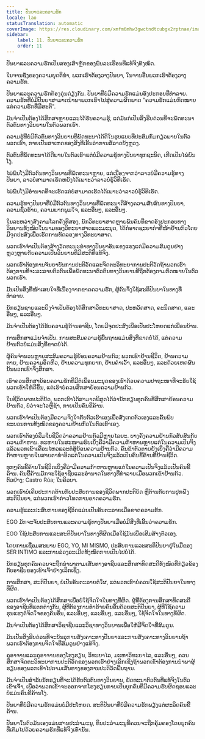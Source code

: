 ```yaml
---
title: ປັນຍາແລະຄວາມຮັກ
locale: lao
statusTranslation: automatic
coverImage: https://res.cloudinary.com/xmfm6mhw3gwctndtcubgx2rptnae/image/upload/v1740337243/small_cover_educacion_fundamental_a051170f1c.webp
sidebar:
    label: 11. ປັນຍາແລະຄວາມຮັກ
    order: 11
---
```

ປັນຍາແລະຄວາມຮັກເປັນສອງເສົາຫຼັກຂອງພົນລະເຮືອນທີ່ແທ້ຈິງທັງໝົດ.

ໃນຈານຊັ່ງຂອງຄວາມຍຸດຕິທຳ, ພວກເຮົາຕ້ອງວາງປັນຍາ, ໃນຈານອື່ນພວກເຮົາຕ້ອງວາງຄວາມຮັກ.

ປັນຍາແລະຄວາມຮັກຕ້ອງດຸ່ນດ່ຽງກັນ. ປັນຍາທີ່ບໍ່ມີຄວາມຮັກແມ່ນອົງປະກອບທີ່ທຳລາຍ. ຄວາມຮັກທີ່ບໍ່ມີປັນຍາສາມາດນຳພາພວກເຮົາໄປສູ່ຄວາມຜິດພາດ "ຄວາມຮັກແມ່ນກົດໝາຍແຕ່ຄວາມຮັກທີ່ມີສະຕິ".

ມັນຈຳເປັນຕ້ອງໄດ້ສຶກສາຫຼາຍແລະໄດ້ຮັບຄວາມຮູ້, ແຕ່ມັນກໍເປັນສິ່ງຮີບດ່ວນທີ່ຈະພັດທະນາຕົວຕົນທາງວິນຍານໃນຕົວພວກເຮົາ.

ຄວາມຮູ້ທີ່ບໍ່ມີຕົວຕົນທາງວິນຍານທີ່ພັດທະນາໄດ້ດີໃນຮູບແບບທີ່ປະສົມກົມກຽວພາຍໃນຕົວພວກເຮົາ, ກາຍເປັນສາເຫດຂອງສິ່ງທີ່ເອີ້ນວ່າການສໍ້ລາດບັງຫຼວງ.

ຕົວຕົນທີ່ພັດທະນາໄດ້ດີພາຍໃນຕົວເຮົາແຕ່ບໍ່ມີຄວາມຮູ້ທາງປັນຍາທຸກຊະນິດ, ເກີດເປັນໄພ່ພົນໂງ່.

ໄພ່ພົນໂງ່ມີຕົວຕົນທາງວິນຍານທີ່ພັດທະນາຫຼາຍ, ແຕ່ເນື່ອງຈາກວ່າລາວບໍ່ມີຄວາມຮູ້ທາງປັນຍາ, ລາວບໍ່ສາມາດເຮັດຫຍັງໄດ້ເພາະວ່າລາວບໍ່ຮູ້ວິທີເຮັດ.

ໄພ່ພົນໂງ່ມີອຳນາດທີ່ຈະເຮັດແຕ່ບໍ່ສາມາດເຮັດໄດ້ເພາະວ່າລາວບໍ່ຮູ້ວິທີເຮັດ.

ຄວາມຮູ້ທາງປັນຍາທີ່ບໍ່ມີຕົວຕົນທາງວິນຍານທີ່ພັດທະນາດີສ້າງຄວາມສັບສົນທາງປັນຍາ, ຄວາມຊົ່ວຮ້າຍ, ຄວາມພາກພູມໃຈ, ແລະອື່ນໆ, ແລະອື່ນໆ.

ໃນລະຫວ່າງສົງຄາມໂລກຄັ້ງທີສອງ, ນັກວິທະຍາສາດຫຼາຍພັນຄົນທີ່ຂາດອົງປະກອບທາງວິນຍານທັງໝົດໃນນາມຂອງວິທະຍາສາດແລະມະນຸດ, ໄດ້ກໍ່ອາດຊະຍາກຳທີ່ໜ້າຢ້ານກົວໂດຍມີຈຸດປະສົງເພື່ອເຮັດການທົດລອງທາງວິທະຍາສາດ.

ພວກເຮົາຈຳເປັນຕ້ອງສ້າງວັດທະນະທຳທາງປັນຍາອັນແຂງແຮງແຕ່ມີຄວາມສົມດູນຢ່າງຫຼວງຫຼາຍກັບຄວາມເປັນວິນຍານທີ່ມີສະຕິທີ່ແທ້ຈິງ.

ພວກເຮົາຕ້ອງການຈັນຍາບັນການປະຕິວັດແລະຈິດຕະວິທະຍາການປະຕິວັດຖ້າພວກເຮົາຕ້ອງການທີ່ຈະລະລາຍຕົວຕົນເພື່ອພັດທະນາຕົວຕົນທາງວິນຍານທີ່ຖືກຕ້ອງຕາມກົດໝາຍໃນຕົວພວກເຮົາ.

ມັນເປັນສິ່ງທີ່ໜ້າເສຍໃຈທີ່ເນື່ອງຈາກຂາດຄວາມຮັກ, ຜູ້ຄົນຈຶ່ງໃຊ້ສະຕິປັນຍາໃນທາງທີ່ທຳລາຍ.

ນັກຮຽນຊາຍແລະຍິງຈຳເປັນຕ້ອງໄດ້ສຶກສາວິທະຍາສາດ, ປະຫວັດສາດ, ຄະນິດສາດ, ແລະອື່ນໆ, ແລະອື່ນໆ.

ມັນຈຳເປັນຕ້ອງໄດ້ຮັບຄວາມຮູ້ດ້ານອາຊີບ, ໂດຍມີຈຸດປະສົງເພື່ອເປັນປະໂຫຍດແກ່ເພື່ອນບ້ານ.

ການສຶກສາແມ່ນຈຳເປັນ. ການສະສົມຄວາມຮູ້ພື້ນຖານແມ່ນສິ່ງທີ່ຂາດບໍ່ໄດ້, ແຕ່ຄວາມຢ້ານກົວບໍ່ແມ່ນສິ່ງທີ່ຂາດບໍ່ໄດ້.

ຜູ້ຄົນຈຳນວນຫຼາຍສະສົມຄວາມຮູ້ຍ້ອນຄວາມຢ້ານກົວ; ພວກເຂົາຢ້ານຊີວິດ, ຢ້ານຄວາມຕາຍ, ຢ້ານຄວາມອຶດຫິວ, ຢ້ານຄວາມທຸກຍາກ, ຢ້ານຄຳເວົ້າ, ແລະອື່ນໆ, ແລະດ້ວຍເຫດຜົນນັ້ນພວກເຂົາຈຶ່ງສຶກສາ.

ເຮົາຄວນສຶກສາຍ້ອນຄວາມຮັກທີ່ມີຕໍ່ເພື່ອນມະນຸດຂອງເຮົາດ້ວຍຄວາມປາຖະໜາທີ່ຈະຮັບໃຊ້ພວກເຂົາໃຫ້ດີຂຶ້ນ, ແຕ່ເຮົາບໍ່ຄວນສຶກສາຍ້ອນຄວາມຢ້ານກົວ.

ໃນຊີວິດພາກປະຕິບັດ, ພວກເຮົາໄດ້ສາມາດພິສູດໄດ້ວ່ານັກຮຽນທຸກຄົນທີ່ສຶກສາຍ້ອນຄວາມຢ້ານກົວ, ບໍ່ວ່າຈະໄວຫຼືຊ້າ, ກາຍເປັນຄົນຂີ້ຄ້ານ.

ພວກເຮົາຈຳເປັນຕ້ອງມີຄວາມຈິງໃຈກັບຕົວເຮົາເອງເພື່ອສັງເກດຕົວເອງແລະຄົ້ນພົບຂະບວນການທັງໝົດຂອງຄວາມຢ້ານກົວໃນຕົວເຮົາເອງ.

ພວກເຮົາຕ້ອງບໍ່ລືມໃນຊີວິດວ່າຄວາມຢ້ານກົວມີຫຼາຍໄລຍະ. ບາງຄັ້ງຄວາມຢ້ານກົວສັບສົນກັບຄວາມກ້າຫານ. ທະຫານໃນສະໜາມຮົບເບິ່ງຄືວ່າມີຄວາມກ້າຫານຫຼາຍແຕ່ໃນຄວາມເປັນຈິງແລ້ວພວກເຂົາເຄື່ອນໄຫວແລະຕໍ່ສູ້ຍ້ອນຄວາມຢ້ານກົວ. ຄົນຂ້າຕົວຕາຍຍັງເບິ່ງຄືວ່າມີຄວາມກ້າຫານຫຼາຍໃນສາຍຕາທຳອິດແຕ່ໃນຄວາມເປັນຈິງແລ້ວເປັນຄົນຂີ້ຄ້ານທີ່ຢ້ານຊີວິດ.

ທຸກໆຄົນຂີ້ຄ້ານໃນຊີວິດເບິ່ງຄືວ່າມີຄວາມກ້າຫານຫຼາຍແຕ່ໃນຄວາມເປັນຈິງແລ້ວເປັນຄົນຂີ້ຄ້ານ. ຄົນຂີ້ຄ້ານມັກຈະໃຊ້ອາຊີບແລະອຳນາດໃນທາງທີ່ທຳລາຍເມື່ອພວກເຂົາຢ້ານກົວ. ຕົວຢ່າງ; Castro Rúa; ໃນຄິວບາ.

ພວກເຮົາບໍ່ເຄີຍປະກາດຕ້ານກັບປະສົບການຂອງຊີວິດພາກປະຕິບັດ ຫຼືຕ້ານກັບການປູກຝັງສະຕິປັນຍາ, ແຕ່ພວກເຮົາກ່າວໂທດການຂາດຄວາມຮັກ.

ຄວາມຮູ້ແລະປະສົບການຂອງຊີວິດແມ່ນເປັນອັນຕະລາຍເມື່ອຂາດຄວາມຮັກ.

EGO ມັກຈະຈັບປະສົບການແລະຄວາມຮູ້ທາງປັນຍາເມື່ອບໍ່ມີສິ່ງທີ່ເອີ້ນວ່າຄວາມຮັກ.

EGO ໃຊ້ປະສົບການແລະສະຕິປັນຍາໃນທາງທີ່ຜິດເມື່ອໃຊ້ມັນເພື່ອເສີມສ້າງຕົວເອງ.

ໂດຍການເຊື່ອມສະພາບ EGO, YO, MI MISMO, ປະສົບການແລະສະຕິປັນຍາຢູ່ໃນມືຂອງ SER INTIMO ແລະການລ່ວງລະເມີດທັງໝົດກາຍເປັນໄປບໍ່ໄດ້.

ນັກຮຽນທຸກຄົນຄວນຈະຖືກນຳພາຕາມເສັ້ນທາງອາຊີບແລະສຶກສາທິດສະດີທັງໝົດທີ່ກ່ຽວຂ້ອງກັບອາຊີບຂອງເຂົາເຈົ້າຢ່າງເລິກເຊິ່ງ.

ການສຶກສາ, ສະຕິປັນຍາ, ບໍ່ເປັນອັນຕະລາຍຕໍ່ໃຜ, ແຕ່ພວກເຮົາບໍ່ຄວນໃຊ້ສະຕິປັນຍາໃນທາງທີ່ຜິດ.

ພວກເຮົາຈຳເປັນຕ້ອງໄດ້ສຶກສາເພື່ອບໍ່ໃຊ້ຈິດໃຈໃນທາງທີ່ຜິດ. ຜູ້ທີ່ຕ້ອງການສຶກສາທິດສະດີຂອງອາຊີບທີ່ແຕກຕ່າງກັນ, ຜູ້ທີ່ຕ້ອງການທຳຮ້າຍຄົນອື່ນດ້ວຍສະຕິປັນຍາ, ຜູ້ທີ່ໃຊ້ຄວາມຮຸນແຮງຕໍ່ຈິດໃຈຂອງຄົນອື່ນ, ແລະອື່ນໆ, ແລະອື່ນໆ, ແລະອື່ນໆ, ໃຊ້ຈິດໃຈໃນທາງທີ່ຜິດ.

ມັນຈຳເປັນຕ້ອງໄດ້ສຶກສາວິຊາຊີບແລະວິຊາທາງວິນຍານເພື່ອໃຫ້ມີຈິດໃຈທີ່ສົມດູນ.

ມັນເປັນສິ່ງຮີບດ່ວນທີ່ຈະບັນລຸການສັງເຄາະທາງປັນຍາແລະການສັງເຄາະທາງວິນຍານຖ້າພວກເຮົາຕ້ອງການຈິດໃຈທີ່ສົມດູນຢ່າງແທ້ຈິງ.

ຄູອາຈານແລະຄູອາຈານຂອງໂຮງຮຽນ, ວິທະຍາໄລ, ມະຫາວິທະຍາໄລ, ແລະອື່ນໆ, ຄວນສຶກສາຈິດຕະວິທະຍາການປະຕິວັດຂອງພວກເຮົາຢ່າງເລິກເຊິ່ງຖ້າພວກເຂົາຕ້ອງການນຳພາຜູ້ຮຽນຂອງພວກເຂົາໄປຕາມເສັ້ນທາງຂອງການປະຕິວັດພື້ນຖານ.

ມັນຈຳເປັນສຳລັບນັກຮຽນທີ່ຈະໄດ້ຮັບຕົວຕົນທາງວິນຍານ, ພັດທະນາຕົວຕົນທີ່ແທ້ຈິງໃນຕົວເຂົາເຈົ້າ, ເພື່ອວ່າພວກເຂົາຈະອອກຈາກໂຮງຮຽນກາຍເປັນບຸກຄົນທີ່ມີຄວາມຮັບຜິດຊອບແລະບໍ່ແມ່ນຄົນຂີ້ຄ້ານໂງ່.

ປັນຍາທີ່ບໍ່ມີຄວາມຮັກແມ່ນບໍ່ມີປະໂຫຍດ. ສະຕິປັນຍາທີ່ບໍ່ມີຄວາມຮັກພຽງແຕ່ຜະລິດຄົນຂີ້ຄ້ານ.

ປັນຍາໃນຕົວມັນເອງແມ່ນສານປະລໍາມະນູ, ທຶນປະລໍາມະນູທີ່ຄວນຈະຖືກຄຸ້ມຄອງໂດຍບຸກຄົນທີ່ເຕັມໄປດ້ວຍຄວາມຮັກທີ່ແທ້ຈິງເທົ່ານັ້ນ.


